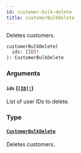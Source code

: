 ```yaml
---
id: customer-bulk-delete
title: customerBulkDelete
---
```


Deletes customers.

```graphql
customerBulkDelete(
  ids: [ID]!
): CustomerBulkDelete

```

### Arguments

#### `ids` ([`[ID]!`](/developer/api-reference/scalars/id))

List of user IDs to delete.

### Type

#### [`CustomerBulkDelete`](/developer/api-reference/objects/customer-bulk-delete)

Deletes customers.
